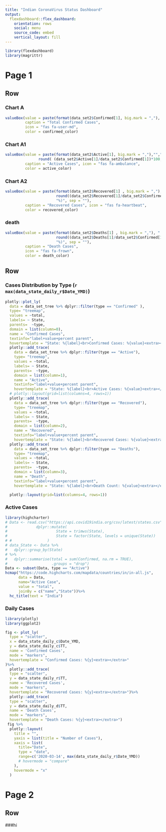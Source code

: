 ```yaml
---
title: "Indian CoronaVirus Status Dashboard"
output: 
  flexdashboard::flex_dashboard:
    orientation: rows
    social: menu
    source_code: embed
    vertical_layout: fill
---
```


```r
library(flexdashboard)
library(magrittr)
```

Page 1 
===================================== 
Row
-----------------------------------------------------------------------
### Chart A{.value-box}

```r
valueBox(value = paste(format(data_set2$Confirmed[1], big.mark = ","), "", sep = " "), 
         caption = "Total Confirmed Cases", 
         icon = "fas fa-user-md", 
         color = confirmed_color)
```

### Chart A1{.value-box}

```r
valueBox(value = paste(format(data_set2$Active[1], big.mark = ","),"","(",
               round( (data_set2$Active[1]/data_set2$Confirmed[1])*100, 1), "%)", sep = " "), 
         caption = "Active Cases", icon = "fas fa-ambulance", 
         color = active_color)
```

### Chart A2{.value-box}

```r

valueBox(value = paste(format(data_set2$Recovered[1] , big.mark = ","), " (",
                       round((data_set2$Recovered[1]/data_set2$Confirmed[1])*100, 1), 
                       "%)", sep = ""), 
         caption = "Recovered Cases", icon = "fas fa-heartbeat", 
         color = recovered_color)
```

### death {.value-box}

```r

valueBox(value = paste(format(data_set2$Deaths[1] , big.mark = ","), " (",
                       round((data_set2$Deaths[1]/data_set2$Confirmed[1])*100, 1), 
                       "%)", sep = ""),
         caption = "Death Cases", 
         icon = "fas fa-frown", 
         color = death_color)
```

Row {.tabset}
-----------------------------------------------------------------------


### Cases Distribution by Type (`r  max(data_state_daily_r$Date_YMD)`)

```r

plotly::plot_ly(
  data = data_set_tree %>% dplyr::filter(type == "Confirmed" ),
  type= "treemap",
  values = ~total,
  labels= ~ State,
  parents=  ~type,
  domain = list(column=0),
  name = "Confirmed Cases",
  textinfo="label+value+percent parent",
  hovertemplate = "State: %{label}<br>Confirmed Cases: %{value}<extra></extra>")%>%
  plotly::add_trace(
    data = data_set_tree %>% dplyr::filter(type == "Active"),
    type= "treemap",
    values = ~total,
    labels= ~ State,
    parents=  ~type,
    domain = list(column=1),
    name = "Active",
    textinfo="label+value+percent parent",
    hovertemplate = "State: %{label}<br>Active Cases: %{value}<extra></extra>")%>%
  # plotly::layout(grid=list(columns=4, rows=1))
  plotly::add_trace(
    data = data_set_tree %>% dplyr::filter(type == "Recovered"),
    type= "treemap",
    values = ~total,
    labels= ~ State,
    parents=  ~type,
    domain = list(column=2),
    name = "Recovered",
    textinfo="label+value+percent parent",
    hovertemplate = "State: %{label}<br>Recovered Cases: %{value}<extra></extra>")%>%
  plotly::add_trace(
    data = data_set_tree %>% dplyr::filter(type == "Deaths"),
    type= "treemap",
    values = ~total,
    labels= ~ State,
    parents=  ~type,
    domain = list(column=3),
    name = "Death",
    textinfo="label+value+percent parent",
    hovertemplate = "State: %{label}<br>Death Count: %{value}<extra></extra>")%>%

  plotly::layout(grid=list(columns=4, rows=1))
```

### Active Cases

```r
library(highcharter)
# Data <- read.csv("https://api.covid19india.org/csv/latest/states.csv",stringsAsFactors =FALSE)%>%
#             dplyr::mutate(
#                      State = trimws(State),
#                      State = factor(State, levels = unique(State))
# #                )
# data_State <- Data %>% 
#   dplyr::group_by(State)
# %>%
#   dplyr::summarise(total = sum(Confirmed, na.rm = TRUE),
#                    .groups = "drop")
Data <- subset(Data, type == "Active")
hcmap("https://code.highcharts.com/mapdata/countries/in/in-all.js",
      data = Data,
      name="Active Case",
      value = "total",
      joinBy = c("name","State"))%>%
  hc_title(text = "India")
```

### Daily Cases
```r
library(plotly)
library(ggplot2)

fig <- plot_ly(
  type = "scatter",
  x = data_state_daily_c$Date_YMD, 
  y = data_state_daily_c$TT,
  name = 'Confirmed Cases',
  mode = "markers",
  hovertemplate = "Confirmed Cases: %{y}<extra></extra>"
)%>%
  plotly::add_trace(
  type = "scatter",
  y = data_state_daily_r$TT,
  name = 'Recovered Cases',
  mode = "markers",
  hovertemplate = "Recovered Cases: %{y}<extra></extra>")%>%
  plotly::add_trace(
  type = "scatter",
  y = data_state_daily_d$TT,
  name = 'Death Cases',
  mode = "markers",
  hovertemplate = "Death Cases: %{y}<extra></extra>")
 fig %>%
  plotly::layout(
    title = "",
    yaxis = list(title = "Number of Cases"),
    xaxis = list(
      title="Date",
      type = "date",
      range=c('2020-03-14', max(data_state_daily_r$Date_YMD))
      # hovermode = "compare"
    ),
    hovermode = "x"
  )
```


Page 2
===================================== 

Row
-----------------------------------------------------------------------

###hi
```r

```